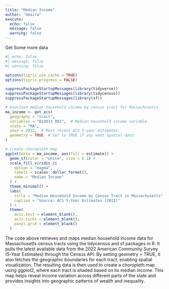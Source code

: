 ```yaml
---
title: "Median Income"
author: "Umaira"
execute: 
  echo: false
  message: false
  warning: false
---
```

Get Some more data

```r
#| echo: false
#| message: false
#| warning: false

options(tigris_use_cache = TRUE)
options(tigris_progress = FALSE)

suppressPackageStartupMessages(library(tidyverse))
suppressPackageStartupMessages(library(tidycensus))
suppressPackageStartupMessages(library(sf))

# Download median household income by census tract for Massachusetts
ma_income <- get_acs(
  geography = "tract",
  variables = "B19013_001",  # Median household income variable
  state = "MA",
  year = 2022,  # Most recent ACS 5-year estimates
  geometry = TRUE  # Set to TRUE if you want spatial data
)
```

```r
# Create choropleth map
ggplot(data = ma_income, aes(fill = estimate)) +
  geom_sf(color = "white", size = 0.1) +
  scale_fill_viridis_c(
    option = "magma", 
    labels = scales::dollar_format(),
    name = "Median Income"
  ) +
  theme_minimal() +
  labs(
    title = "Median Household Income by Census Tract in Massachusetts",
    caption = "Source: ACS 5-Year Estimates (2022)"
  ) +
  theme(
    axis.text = element_blank(),
    axis.ticks = element_blank(),
    panel.grid = element_blank()
  )

```

The code above retrieves and maps median household income data for Massachusetts census tracts using the tidycensus and sf packages in R. It pulls the latest available data from the 2022 American Community Survey (5-Year Estimates) through the Census API. By setting geometry = TRUE, it also fetches the geographic boundaries for each tract, enabling spatial visualization. The resulting data is then used to create a choropleth map using ggplot2, where each tract is shaded based on its median income. This map helps reveal income variation across different parts of the state and provides insights into geographic patterns of wealth and inequality.


